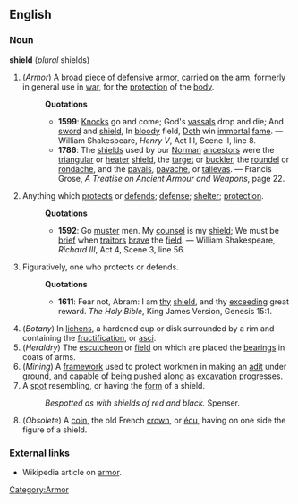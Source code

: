 ==English==
===Noun===
'''shield''' (''plural'' shields)
#(''Armor'') [[Category:Armor]] A broad piece of defensive [[armor]], carried on the [[arm]], formerly in general use in [[war]], for the [[protection]] of the [[body]].
#:'''Quotations'''
#:*'''1599''': [[Knock]]s go and come; God's [[vassal]]s drop and die; And [[sword]] and [[shield]], In [[bloody]] field, [[Doth]] win [[immortal]] [[fame]]. &mdash; William Shakespeare, ''Henry V'', Act III, Scene II, line 8.
#:*'''1786''': The [[shield]]s used by our [[Norman]] [[ancestor]]s were the [[triangular]] or [[heater]] [[shield]], the [[target]] or [[buckler]], the [[roundel]] or [[rondache]], and the [[pavais]], [[pavache]], or [[tallevas]]. &mdash; Francis Grose, ''A Treatise on Ancient Armour and Weapons'', page 22.
# Anything which [[protect]]s or [[defend]]s; [[defense]]; [[shelter]]; [[protection]].
#:'''Quotations'''
#:*'''1592''': Go [[muster]] men. My [[counsel]] is my [[shield]]; We must be [[brief]] when [[traitor]]s [[brave]] the [[field]]. &mdash; William Shakespeare, ''Richard III'', Act 4, Scene 3, line 56.
# Figuratively, one who protects or defends.
#:'''Quotations'''
#:*'''1611''': Fear not, Abram: I am [[thy]] [[shield]], and thy [[exceeding]] great reward. ''The Holy Bible'', King James Version, Genesis 15:1.
#(''Botany'') In [[lichen]]s, a hardened cup or disk surrounded by a rim and containing the [[fructification]], or [[asci]].
#(''Heraldry'') The [[escutcheon]] or [[field]] on which are placed the [[bearing]]s in coats of arms. 
#(''Mining'') A [[framework]] used to protect workmen in making an [[adit]] under ground, and capable of being pushed along as [[excavation]] progresses.
# A [[spot]] resembling, or having the [[form]] of a shield.
#:''Bespotted as with shields of red and black.'' Spenser.
#(''Obsolete'') A [[coin]], the old French [[crown]], or [[écu]], having on one side the figure of a shield.
===External links===
*Wikipedia article on [[w:armor|armor]].